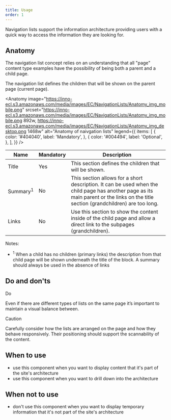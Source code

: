 ```yaml
---
title: Usage
order: 1
---
```



<Paragraph size="lead">
  Navigation lists support the information architecture providing users with a
  quick way to access the information they are looking for.
</Paragraph>

## Anatomy

The navigation list concept relies on an understanding that all "page" content type examples have the possibility of being both a parent and a child page.

The navigation list defines the children that will be shown on the parent page (current page).

<Anatomy
  image="https://inno-ecl.s3.amazonaws.com/media/images/EC/NavigationLists/Anatomy_img_mobile.png"
  srcset="https://inno-ecl.s3.amazonaws.com/media/images/EC/NavigationLists/Anatomy_img_mobile.png 892w, https://inno-ecl.s3.amazonaws.com/media/images/EC/NavigationLists/Anatomy_img_desktop.png 1468w"
  alt="Anatomy of naivgation lists"
  legend={{
    items: [
      {
        color: '#404040',
        label: 'Mandatory',
      },
      {
        color: '#004494',
        label: 'Optional',
      },
    ],
  }}
/>

| Name                | Mandatory | Description                                                                                                                                                                         |
| ------------------- | --------- | ----------------------------------------------------------------------------------------------------------------------------------------------------------------------------------- |
| Title               | Yes       | This section defines the children that will be shown.                                                                                                                               |
| Summary<sup>1</sup> | No        | This section allows for a short description. It can be used when the child page has another page as its main parent or the links on the title section (grandchildren) are too long. |
| Links               | No        | Use this section to show the content inside of the child page and allow a direct link to the subpages (grandchildren).                                                              |

Notes:

- <sup>1</sup> When a child has no children (primary links) the description from that child page will be shown underneath the title of the block. A summary should always be used in the absence of links

## Do and don'ts

Do

Even if there are different types of lists on the same page it’s important to maintain a visual balance between.

Caution

Carefully consider how the lists are arranged on the page and how they behave responsively. Their positioning should support the scannability of the content.

## When to use

- use this component when you want to display content that it's part of the site's architecture
- use this component when you want to drill down into the architecture

## When not to use

- don't use this component when you want to display temporary information that it's not part of the site's architecture
